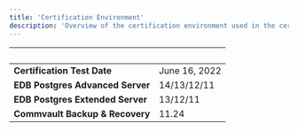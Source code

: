 ```yaml
---
title: 'Certification Environment'
description: 'Overview of the certification environment used in the certification of Commvault Backup & Recovery'
---
```


|  &nbsp;    | &nbsp; |
| ----------- | ----------- |
| **Certification Test Date**      | June 16, 2022       |
| **EDB Postgres Advanced Server**      | 14/13/12/11       |
| **EDB Postgres Extended Server**      | 13/12/11       |
| **Commvault Backup & Recovery**  |  11.24     |
